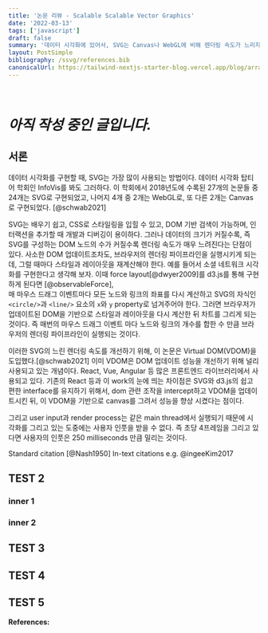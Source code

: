 ```yaml
---
title: '논문 리뷰 - Scalable Scalable Vector Graphics'
date: '2022-03-13'
tags: ['javascript']
draft: false
summary: '데이터 시각화에 있어서, SVG는 Canvas나 WebGL에 비해 렌더링 속도가 느리지만 배우기 쉽고 개발하기 편하다는 장점이 있다. 그러면 SVG의 렌더링 속도를 높이는 방법을 알아보자!'
layout: PostSimple
bibliography: /ssvg/references.bib
canonicalUrl: https://tailwind-nextjs-starter-blog.vercel.app/blog/arraybuffer/
---
```


<TOCInline toc={props.toc} asDisclosure />
<br />

# _아직 작성 중인 글입니다._

## 서론

데이터 시각화를 구현할 때, SVG는 가장 많이 사용되는 방법이다.
데이터 시각화 탑티어 학회인 InfoVis를 봐도 그러하다.
이 학회에서 2018년도에 수록된 27개의 논문들 중 24개는 SVG로 구현되었고, 나머지 4개 중 2개는 WebGL로, 또 다른 2개는 Canvas로 구현되었다. [@schwab2021]

SVG는 배우기 쉽고, CSS로 스타일링을 입힐 수 있고, DOM 기반 검색이 가능하며, 인터랙션을 추가할 때 개발과 디버깅이 용이하다.
그러나 데이터의 크기가 커질수록, 즉 SVG를 구성하는 DOM 노드의 수가 커질수록 렌더링 속도가 매우 느려진다는 단점이 있다.
사소한 DOM 업데이트조차도, 브라우저의 렌더링 파이프라인을 실행시키게 되는데, 그럴 때마다 스타일과 레이아웃을 재계산해야 한다.
예를 들어서 소셜 네트워크 시각화를 구현한다고 생각해 보자. 이때 force layout[@dwyer2009]를 d3.js를 통해 구현하게 된다면 [@observableForce],  
매 마우스 드래그 이벤트마다 모든 노드와 링크의 좌표를 다시 계산하고 SVG의 자식인 `<circle/>`과 `<line/>` 요소의 `x`와 `y` property로 넘겨주어야 한다.
그러면 브라우저가 업데이트된 DOM을 기반으로 스타일과 레이아웃을 다시 계산한 뒤 차트를 그리게 되는 것이다.
즉 매번의 마우스 드래그 이벤트 마다 노드와 링크의 개수를 합한 수 만큼 브라우저의 렌더링 파이프라인이 실행되는 것이다.

이러한 SVG의 느린 렌더링 속도를 개선하기 위해, 이 논문은 Virtual DOM(VDOM)을 도입했다.[@schwab2021]
이미 VDOM은 DOM 업데이트 성능을 개선하기 위해 널리 사용되고 있는 개념이다.
React, Vue, Angular 등 많은 프론트엔드 라이브러리에서 사용되고 있다.
기존의 React 등과 이 work의 눈에 띄는 차이점은 SVG와 d3.js의 쉽고 편한 interface를 유지하기 위해서,
dom 관련 조작을 intercept하고 VDOM을 업데이트시킨 뒤, 이 VDOM을 기반으로 canvas를 그려서 성능을 향상 시켰다는 점이다.

그리고 user input과 render process는 같은 main thread에서 실행되기 때문에 시각화를 그리고 있는 도중에는 사용자 인풋을 받을 수 없다.
즉 초당 4프레임을 그리고 있다면 사용자의 인풋은 250 milliseconds 만큼 밀리는 것이다.

Standard citation [@Nash1950]
In-text citations e.g. @ingeeKim2017

## TEST 2

### inner 1

### inner 2

## TEST 3

## TEST 4

## TEST 5

**References:**
